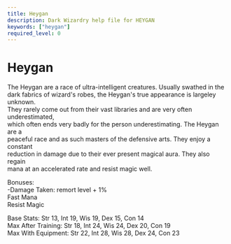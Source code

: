 ```yaml
---
title: Heygan
description: Dark Wizardry help file for HEYGAN
keywords: ["heygan"]
required_level: 0
---
```


# Heygan

The Heygan are a race of ultra-intelligent creatures. Usually swathed in the  
dark fabrics of wizard's robes, the Heygan's true appearance is largeley unknown.  
They rarely come out from their vast libraries and are very often underestimated,  
which often ends very badly for the person underestimating. The Heygan are a  
peaceful race and as such masters of the defensive arts. They enjoy a constant  
reduction in damage due to their ever present magical aura. They also regain  
mana at an accelerated rate and resist magic well.  

Bonuses:  
            -Damage Taken:            remort level + 1%  
            Fast Mana  
            Resist Magic  

Base Stats:         Str 13, Int 19, Wis 19, Dex 15, Con 14  
Max After Training: Str 18, Int 24, Wis 24, Dex 20, Con 19  
Max With Equipment: Str 22, Int 28, Wis 28, Dex 24, Con 23